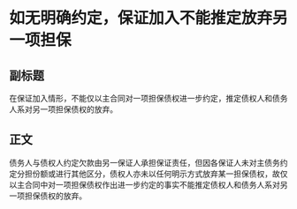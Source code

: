 # 如无明确约定，保证加入不能推定放弃另一项担保
## 副标题
在保证加入情形，不能仅以主合同对一项担保债权进一步约定，推定债权人和债务人系对另一项担保债权的放弃。
## 正文
债务人与债权人约定欠款由另一保证人承担保证责任，但因各保证人未对主债务约定分担份额或进行其他区分，债权人亦未以任何明示方式放弃某一担保债权，故仅以主合同中对一项担保债权作出进一步约定的事实不能推定债权人和债务人系对另一项担保债权的放弃。